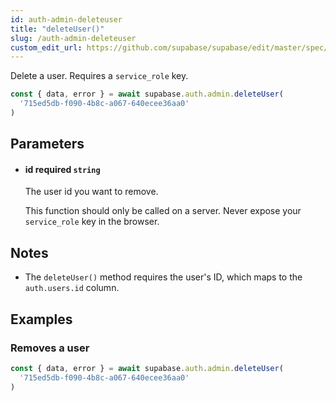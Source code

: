 ```yaml
---
id: auth-admin-deleteuser
title: "deleteUser()"
slug: /auth-admin-deleteuser
custom_edit_url: https://github.com/supabase/supabase/edit/master/spec/supabase_js_v2.yml
---
```


Delete a user. Requires a `service_role` key.

```js
const { data, error } = await supabase.auth.admin.deleteUser(
  '715ed5db-f090-4b8c-a067-640ecee36aa0'
)
```


## Parameters


<ul className="method-list-group">
  
<li className="method-list-item">
  <h4 className="method-list-item-label">
    <span className="method-list-item-label-name">
      id
    </span>
    <span className="method-list-item-label-badge required">
      required
    </span>
    <span className="method-list-item-validation">
      <code>string</code>
    </span>
  </h4>
  <div class="method-list-item-description">

The user id you want to remove.

This function should only be called on a server. Never expose your `service_role` key in the browser.

  </div>
  
</li>

</ul>


## Notes

- The `deleteUser()` method requires the user's ID, which maps to the `auth.users.id` column.










## Examples

### Removes a user



```js
const { data, error } = await supabase.auth.admin.deleteUser(
  '715ed5db-f090-4b8c-a067-640ecee36aa0'
)
```